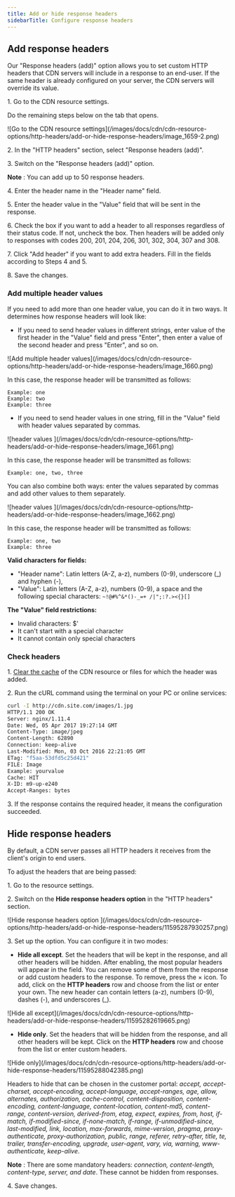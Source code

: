 ---
title: Add or hide response headers
sidebarTitle: Configure response headers
---

## Add response headers

Our "Response headers (add)" option allows you to set custom HTTP headers that CDN servers will include in a response to an end-user. If the same header is already configured on your server, the CDN servers will override its value.

1\. Go to the CDN resource settings.

Do the remaining steps below on the tab that opens.


<Frame>![Go to the CDN resource settings](/images/docs/cdn/cdn-resource-options/http-headers/add-or-hide-response-headers/image_1659-2.png)</Frame>



2\. In the "HTTP headers" section, select "Response headers (add)".

3\. Switch on the "Response headers (add)" option. 

**Note** : You can add up to 50 response headers.

4\. Enter the header name in the "Header name" field. 

5\. Enter the header value in the "Value" field that will be sent in the response. 

6\. Check the box if you want to add a header to all responses regardless of their status code. If not, uncheck the box. Then headers will be added only to responses with codes 200, 201, 204, 206, 301, 302, 304, 307 and 308. 

7\. Click "Add header" if you want to add extra headers. Fill in the fields according to Steps 4 and 5. 

8\. Save the changes. 

### Add multiple header values

If you need to add more than one header value, you can do it in two ways. It determines how response headers will look like: 

  * If you need to send header values in different strings, enter value of the first header in the "Value" field and press "Enter", then enter a value of the second header and press "Enter", and so on.


<Frame>![Add multiple header values](/images/docs/cdn/cdn-resource-options/http-headers/add-or-hide-response-headers/image_1660.png)</Frame>



In this case, the response header will be transmitted as follows:

```
Example: one   
Example: two   
Example: three 
```

  * If you need to send header values in one string, fill in the "Value" field with header values separated by commas.


<Frame>![header values ](/images/docs/cdn/cdn-resource-options/http-headers/add-or-hide-response-headers/image_1661.png)</Frame>



In this case, the response header will be transmitted as follows:

`Example: one, two, three`

You can also combine both ways: enter the values separated by commas and add other values to them separately.


<Frame>![header values ](/images/docs/cdn/cdn-resource-options/http-headers/add-or-hide-response-headers/image_1662.png)</Frame>



In this case, the response header will be transmitted as follows:


```
Example: one, two   
Example: three 
```

**Valid characters for fields:**

  * "Header name": Latin letters (A-Z, a-z), numbers (0-9), underscore (_) and hyphen (-),
  * "Value": Latin letters (A-Z, a-z), numbers (0-9), a space and the following special characters: `~!@#%^&*()-_=+ /|";:?.><{}[]`



**The "Value" field restrictions:**

  * Invalid characters: $'
  * It can't start with a special character
  * It cannot contain only special characters



### Check headers

1\. [Clear the cache](/cdn/clear-cdn-resource-cache-by-url-pattern-or-all) of the CDN resource or files for which the header was added.

2\. Run the cURL command using the terminal on your PC or online services:
    
    
```sh
curl -I http://cdn.site.com/images/1.jpg 
HTTP/1.1 200 OK 
Server: nginx/1.11.4 
Date: Wed, 05 Apr 2017 19:27:14 GMT 
Content-Type: image/jpeg 
Content-Length: 62890 
Connection: keep-alive 
Last-Modified: Mon, 03 Oct 2016 22:21:05 GMT
ETag: "f5aa-53dfd5c25d421" 
FILE: Image 
Example: yourvalue 
Cache: HIT 
X-ID: m9-up-e240 
Accept-Ranges: bytes 
```

3\. If the response contains the required header, it means the configuration succeeded.

## Hide response headers

By default, a CDN server passes all HTTP headers it receives from the client's origin to end users.

To adjust the headers that are being passed:

1\. Go to the resource settings.

2\. Switch on the **Hide response headers option** in the "HTTP headers" section.


<Frame>![Hide response headers option ](/images/docs/cdn/cdn-resource-options/http-headers/add-or-hide-response-headers/11595287930257.png)</Frame>



3\. Set up the option. You can configure it in two modes:

  * **Hide all except**. Set the headers that will be kept in the response, and all other headers will be hidden. After enabling, the most popular headers will appear in the field. You can remove some of them from the response or add custom headers to the response. To remove, press the × icon. To add, click on the **HTTP headers** row and choose from the list or enter your own. The new header can contain letters (a-z), numbers (0-9), dashes (-), and underscores (_).


<Frame>![Hide all except](/images/docs/cdn/cdn-resource-options/http-headers/add-or-hide-response-headers/11595282619665.png)</Frame>



  * **Hide only**. Set the headers that will be hidden from the response, and all other headers will be kept. Click on the **HTTP headers** row and choose from the list or enter custom headers.


<Frame>![Hide only](/images/docs/cdn/cdn-resource-options/http-headers/add-or-hide-response-headers/11595288042385.png)</Frame>



Headers to hide that can be chosen in the customer portal: _accept, accept-charset, accept-encoding, accept-language, accept-ranges, age, allow, alternates, authorization, cache-control, content-disposition, content-encoding, content-language, content-location, content-md5, content-range, content-version, derived-from, etag, expect, expires, from, host, if-match, if-modified-since, if-none-match, if-range, if-unmodified-since, last-modified, link, location, max-forwards, mime-version, pragma, proxy-authenticate, proxy-authorization, public, range, referer, retry-after, title, te, trailer, transfer-encoding, upgrade, user-agent, vary, via, warning, www-authenticate, keep-alive_.

**Note** : There are some mandatory headers: _connection, content-length, content-type, server, and date_. These cannot be hidden from responses.

4\. Save changes.